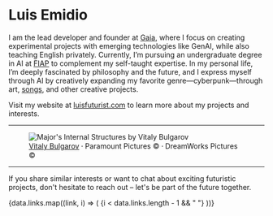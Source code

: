 
# Luis Emidio

I am the lead developer and founder at [Gaia](https://github.com/9aia), where I focus on creating experimental projects with emerging technologies like GenAI, while also teaching English privately. Currently, I’m pursuing an undergraduate degree in AI at [FIAP](https://github.com/fiap) to complement my self-taught expertise. In my personal life, I’m deeply fascinated by philosophy and the future, and I express myself through AI by creatively expanding my favorite genre—cyberpunk—through art, [songs](https://suno.com/profile/luisfuturist), and other creative projects.

Visit my website at [luisfuturist.com](https://luisfuturist.com) to learn more about my projects and interests.

---

<figure>
  <img src="/public/150920_CHAR_Major_ShellingSequence_05-1.jpg" alt="Major's Internal Structures by Vitaly Bulgarov" />
  <figcaption><a href="https://vitalybulgarov.com">Vitaly Bulgarov</a> ⸱ Paramount Pictures © ⸱ DreamWorks Pictures ©</figcaption>
</figure>

---

If you share similar interests or want to chat about exciting futuristic projects, don't hesitate to reach out – let's be part of the future together.

<div className="flex gap-1">
  {data.links.map((link, i) => (
    <React.Fragment key={i}>
      <Shield item={link} />
      {i < data.links.length - 1 && " "}
    </React.Fragment>
  ))}
</div>
